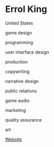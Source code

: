 # Errol King

<Location>

United States

</Location>

<Skills>

game design

programming

user interface design

production

copywriting

narrative design

public relations

game audio

marketing

quality assurance

art

</Skills>

<Business>

[Website](http://betathegame.com/#teambeta)

</Business>


